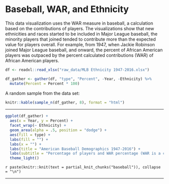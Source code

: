 # Baseball, WAR, and Ethnicity

This data visualization uses the WAR measure in baseball, a calculation based on the contributions of players.  The visualizations show that new ethnicities and races started to be included in Major League baseball, the minority players that joined tended to contribute more than the expected value for players overall.  For example, from 1947, when Jackie Robinson joined Major League baseball, and onward, the percent of African American players was outpaced by the percent calculated contributions (WAR) of African American players.  



```r
df <- readxl::read_xlsx("raw_data/MLB Ethnicity 1947-2016.xlsx")

df_gather <- gather(df, "type", "Percent", -Year, -Ethnicity) %>%
  mutate(Percent = Percent * 100)
```


A random sample from the data set: 
```r
knitr::kable(sample_n(df_gather, 8), format = "html")
```

---


```r
ggplot(df_gather) +
  aes(x = Year, y = Percent) +
  facet_wrap(~ Ethnicity) +
  geom_area(alpha = .5, position = "dodge") +
  aes(fill = type) +
  labs(fill = "") +
  labs(x = "") +
  labs(title = "American Baseball Demographics 1947-2016") +
  labs(subtitle = "Percentage of players and WAR percentage (WAR is a calculation of value contributed)\nData: SABR.org | Vis: @EvaMaeRey for #MakeoverMonday") +
  theme_light() 
```


`r paste(knitr::knit(text = partial_knit_chunks("baseball")), collapse = "\n")`



---